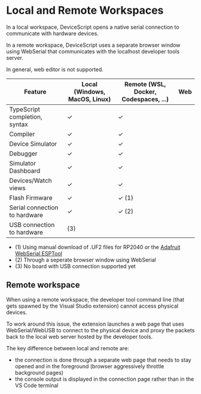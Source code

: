 # Local and Remote Workspaces

In a local workspace, DeviceScript opens a native serial connection to communicate with hardware devices.

In a remote workspace, DeviceScript uses a separate browser window using WebSerial that communicates with
the localhost developer tools server.

In general, web editor is not supported.

| Feature                       | Local (Windows, MacOS, Linux) | Remote (WSL, Docker, Codespaces, ...) | Web |
| ----------------------------- | ----------------------------- | ------------------------------------- | --- |
| TypeScript completion, syntax | ✓                             | ✓                                     |     |
| Compiler                      | ✓                             | ✓                                     |     |
| Device Simulator              | ✓                             | ✓                                     |     |
| Debugger                      | ✓                             | ✓                                     |     |
| Simulator Dashboard           | ✓                             | ✓                                     |     |
| Devices/Watch views           | ✓                             | ✓                                     |     |
| Flash Firmware                | ✓                             | ✓ (1)                                 |     |
| Serial connection to hardware | ✓                             | ✓ (2)                                 |     |
| USB connection to hardware    | (3)                           |                                       |     |

-   (1) Using manual download of .UF2 files for RP2040 or the [Adafruit WebSerial ESPTool](https://adafruit.github.io/Adafruit_WebSerial_ESPTool/)
-   (2) Through a seperate browser window using WebSerial
-   (3) No board with USB connection supported yet

## Remote workspace

When using a remote workspace, the developer tool command line (that gets spawned by the Visual Studio extension)
cannot access physical devices.

To work around this issue, the extension launches a web page that uses WebSerial/WebUSB to connect
to the physical device and proxy the packets back to the local web server hosted by the developer tools.

The key difference between local and remote are:

-   the connection is done through a separate web page
    that needs to stay opened and in the foreground (browser aggressively throttle background pages)
-   the console output is displayed in the connection page rather than in the VS Code terminal
